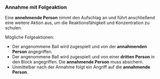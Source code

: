 ### Annahme mit Folgeaktion  

Eine **annehmende Person** nimmt den Aufschlag an und führt anschließend eine weitere Aktion aus, um die Reaktionsfähigkeit und Konzentration zu schulen.  

Mögliche Folgeaktionen:
 
- Der angenommene Ball wird zugespielt und von der **annahmenden Person** angegriffen.  
- Der angenommene Ball wird zugespielt und von einer **dritten Person** in den Block angegriffen. Die **annahmende Person** muss absichern.  
- Unmittelbar nach der Annahme folgt ein Angriff auf die **annahmende Person**.
